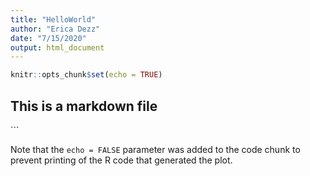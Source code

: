 ```yaml
---
title: "HelloWorld"
author: "Erica Dezz"
date: "7/15/2020"
output: html_document
---
```


```r
knitr::opts_chunk$set(echo = TRUE)
```

## This is a markdown file

```

Note that the `echo = FALSE` parameter was added to the code chunk to prevent printing of the R code that generated the plot.
